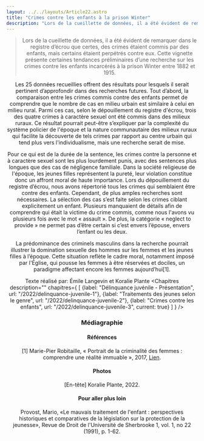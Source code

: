 ```yaml
---
layout: ../../layouts/Article22.astro
title: "Crimes contre les enfants à la prison Winter"
description: "Lors de la cueillette de données, il a été évident de remarquer dans le registre d’écrou que certes, des crimes étaient commis par des enfants, mais certains étaient perpétrés contre eux. Cette vignette présente certaines tendances préliminaires d’une recherche sur les crimes contre les enfants incarcérés à la prison Winter entre 1882 et 1915."
---
```


<Header titre="Crimes contre les enfants à la prison Winter" image="/assets/img/281c202e-97dc-4e16-8fe0-3c1b71e40d4d.jpg"/>
  
<Text>
  <blockquote>Lors de la cueillette de données, il a été évident de remarquer dans le registre d’écrou que certes, des crimes étaient commis par des enfants, mais certains étaient perpétrés contre eux. Cette vignette présente certaines tendances préliminaires d’une recherche sur les crimes contre les enfants incarcérés à la prison Winter entre 1882 et 1915. </blockquote>


<div class="flourish-embed flourish-chart" data-src="visualisation/12842865"><script src="https://public.flourish.studio/resources/embed.js"></script></div>

Les 25 données recueillies offrent des résultats pour lesquels il serait pertinent d’approfondir dans des recherches futures. Tout d’abord, la comparaison entre les crimes commis contre des enfants permet de comprendre que le nombre de cas en milieu urbain est similaire à celui en milieu rural. Parmi ces cas, selon le dépouillement du registre d'écrou, trois des quatre crimes à caractère sexuel ont été commis dans des milieux ruraux. Ce résultat pourrait peut-être s’expliquer par la complexité du système policier de l'époque et la nature communautaire des milieux ruraux qui facilite la découverte de tels crimes par rapport au centre urbain qui tend plus vers l'individualisme, mais une recherche serait de mise. 

<div class="flourish-embed flourish-chart" data-src="visualisation/12842880"><script src="https://public.flourish.studio/resources/embed.js"></script></div>

Pour ce qui est de la durée de la sentence, les crimes contre la personne et à caractère sexuel sont les plus lourdement punis, avec des sentences plus longues que des cas de négligence familiale. Dans la société religieuse de l'époque, les jeunes filles représentent la pureté, leur violation constitue donc un affront moral de haute importance. Lors du dépouillement du registre d’écrou, nous avons répertorié tous les crimes qui semblaient être contre des enfants. Cependant, de plus amples recherches sont nécessaires. La sélection des cas s’est faite selon les crimes ciblant explicitement un enfant. Plusieurs manquaient de détails afin de comprendre qui était la victime du crime commis, comme nous l'avons vu plusieurs fois avec le mot « assault ». De plus, la catégorie « neglect to provide » ne permet pas d’être certain si c’est envers l’épouse, envers l’enfant ou les deux.

<div class="flourish-embed flourish-chart" data-src="visualisation/12842894"><script src="https://public.flourish.studio/resources/embed.js"></script></div>

La prédominance des criminels masculins dans la recherche pourrait illustrer la domination sexuelle des hommes sur les femmes et les jeunes filles à l’époque. Cette situation reflète le cadre moral, notamment imposé par l'Église, qui pousse les femmes à être réservées et dociles, un paradigme affectant encore les femmes aujourd’hui[1].

Texte réalisé par: Émile Langevin et Koralie Plante
</Text>
<Chapitres 
  description=""
  chapitres={
    [
      {label: "Délinquance juvénile - Présentation", url: "/2022/delinquance-juvenile-1"},
      {label: "Traitements des jeunes selon le genre", url: "/2022/delinquance-juvenile-2"},
      {label: "Crimes contre les enfants", url: "/2022/delinquance-juvenile-3", current: true}
    ]
  }
/>

<div class="p-10 lg:p-24 py-5 lg:py-12 text-sm bg-gray-400">
  <h3>Médiagraphie</h3>
<h4>Références</h4>
[1] Marie-Pier Robitaille, « Portrait de la criminalité des femmes : comprendre une réalité immuable », 2017, <a href="https://asrsq.ca/revue-porte-ouverte/femmes-dans-systeme-justice-penale/portrait-criminalite-femmes#:~:text=Il%20est%20g%C3%A9n%C3%A9ralement%20reconnu%20et,(Statistique%20Canada%2C%202008)">Lien</a>.

<h4>Photos</h4>
[En-tête] Koralie Plante, 2022.

<h4>Pour aller plus loin</h4>
Provost, Mario, «Le mauvais traitement de l'enfant : perspectives historiques et comparatives de la législation sur la protection de la jeunesse», Revue de Droit de l'Université de Sherbrooke 1, vol. 1, no 22 (1991), p. 1-62.
</div>